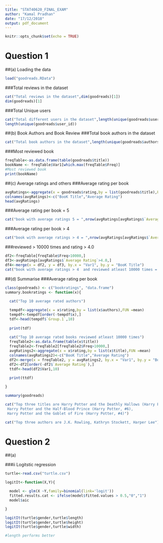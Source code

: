 ```yaml
---
title: "STAT40620_FINAL_EXAM"
author: "Kamal Pradhan"
date: "17/12/2018"
output: pdf_document
---
```


```r
knitr::opts_chunk$set(echo = TRUE)
```

# Question 1

##(a) Loading the data
```r
load("goodreads.RData")
```

###Total reviews in the dataset
```r
cat("Total reviews in the dataset",dim(goodreads)[1])
dim(goodreads)[1]
```

###Total Unique users
```r
cat("Total different users in the dataset",length(unique(goodreads$user_id)))
length(unique(goodreads$user_id))
```


##(b) Book Authors and Book Review
###Total book authors in the dataset
```r
cat("Total book authors in the dataset",length(unique(goodreads$authors)))
```

###Most reviewed book
```r
freqTable<-as.data.frame(table(goodreads$title))
bookName <- freqTable$Var1[which.max(freqTable$Freq)]
#Most reviewed book
print(bookName)
```

##(c) Average ratings and others
###Average rating per book
```r
avgRatings<-aggregate(x = goodreads$rating,by = list(goodreads$title),FUN =mean)
colnames(avgRatings)<-c("BooK Title","Average Rating")
head(avgRatings)
```

###Average rating per book = 5
```r
cat("book with average ratings 5 = ",nrow(avgRatings[avgRatings$`Average Rating`==5,]))
```

###Average rating per book > 4
```r
cat("book with average ratings > 4 = ",nrow(avgRatings[avgRatings$`Average Rating`>4.0,]))
```

###reviewed  > 10000 times and rating > 4.0
```r
df2<-freqTable[freqTable$Freq>10000,]
df3<-avgRatings[avgRatings$`Average Rating`>4.0,]
df4<-merge(x = df2, y = df3, by.x = "Var1", by.y = "BooK Title")
cat("book with average ratings > 4  and reviewed atleast 10000 times = ",nrow(df4))
```

##(d) Summarise
###Average rating per book
```r
class(goodreads) <- c("bookratings", "data.frame")
summary.bookratings <- function(x){
 
  cat("Top 10 average rated authors")

  tempdf<-aggregate(x = x$rating,by = list(x$authors),FUN =mean)
  tempdf<-tempdf[order(-tempdf$x),]
  tdf<-head(tempdf$`Group.1`,10)
  
  print(tdf)
  
  cat("Top 10 average rated books reviewed atleast 10000 times")
  freqTable2<-as.data.frame(table(x$title))
  freqTable2<-freqTable2[freqTable2$Freq>10000,]
  avgRatings2<-aggregate(x = x$rating,by = list(x$title),FUN =mean)
  colnames(avgRatings2)<-c("BooK Title","Average Rating")
  df2<-merge(x = freqTable2, y = avgRatings2, by.x = "Var1", by.y = "BooK Title")
  df2<-df2[order(-df2$`Average Rating`),]
  ttdf<-head(df2$Var1,10)
  
  print(ttdf)

}

summary(goodreads)

cat("Top three titles are Harry Potter and the Deathly Hallows (Harry Potter, #7),     
 Harry Potter and the Half-Blood Prince (Harry Potter, #6),   
 Harry Potter and the Goblet of Fire (Harry Potter, #4)")

cat("Top three authors are J.K. Rowling, Kathryn Stockett, Harper Lee")
```



# Question 2

##(a)

###ii Logitstic regression
```r
turtle<-read.csv("turtle.csv")

logitIt<-function(X,Y){

  model <- glm(X ~Y,family=binomial(link='logit'))
  fitted.results.cat <- ifelse(model$fitted.values > 0.5,"0","1")
  model$aic

}

logitIt(turtle$gender,turtle$length)
logitIt(turtle$gender,turtle$height)
logitIt(turtle$gender,turtle$width)

#length performs better


```
